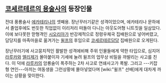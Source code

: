 == [[코세르테르의 용술사]]의 등장인물 ==

전대 풍룡술사 [[에카테리나]]의 셋째용.
장난꾸러기같은 성격이었으며, 에카테리나 문하에서 졸업후에도 번듯한 직업없이 이리저리 떠돌아 다니는 아웃도어형 니트짓을 일삼았다.
이에 보다못한 맏형격인 [[시오리아]]가 반강제적으로 정령우체국 집배원으로 넣어버렸고, 담당지를 마족마을로 옮겨가는 [[윌프]]의 후임으로 [[코세르테르]]담당 집배원으로 오게된다.

장난꾸러기에 사고뭉치적인 활발한 성격에비해 주위 인물들에게 약한 타입으로, 심지어 [[라루카]]와 [[엘리제]]가 몰아붙이자 기세에 눌려 윌프의 업무상 비밀을 까발리는 사고를 친다. 이 덕에 [[라루카]]의 암룡술이 폭주하는 2차 사고로 연쇄사고가 폭발. 그리고 ---키잡형 연인---아끼는 여동생을 그런상황에 몰아넣었다며 [wiki:"윌프" 선배]에게 대차게 까이는 상황을 맞이한다.
